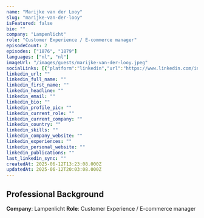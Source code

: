 ```yaml
---
name: "Marijke van der Looy"
slug: "marijke-van-der-looy"
isFeatured: false
bio: ""
company: "Lampenlicht"
role: "Customer Experience / E-commerce manager"
episodeCount: 2
episodes: ["1876", "1879"]
languages: ["nl", "nl"]
imageUrl: "/images/guests/marijke-van-der-looy.jpeg"
socialLinks: [{"platform":"linkedin","url":"https://www.linkedin.com/in/marijke-van-der-looy-01b70438/"}]
linkedin_url: ""
linkedin_full_name: ""
linkedin_first_name: ""
linkedin_headline: ""
linkedin_email: ""
linkedin_bio: ""
linkedin_profile_pic: ""
linkedin_current_role: ""
linkedin_current_company: ""
linkedin_country: ""
linkedin_skills: ""
linkedin_company_website: ""
linkedin_experiences: ""
linkedin_personal_website: ""
linkedin_publications: ""
last_linkedin_sync: ""
createdAt: 2025-06-12T13:23:08.000Z
updatedAt: 2025-06-12T20:03:08.000Z
---
```


## Professional Background

**Company**: Lampenlicht
**Role**: Customer Experience / E-commerce manager
